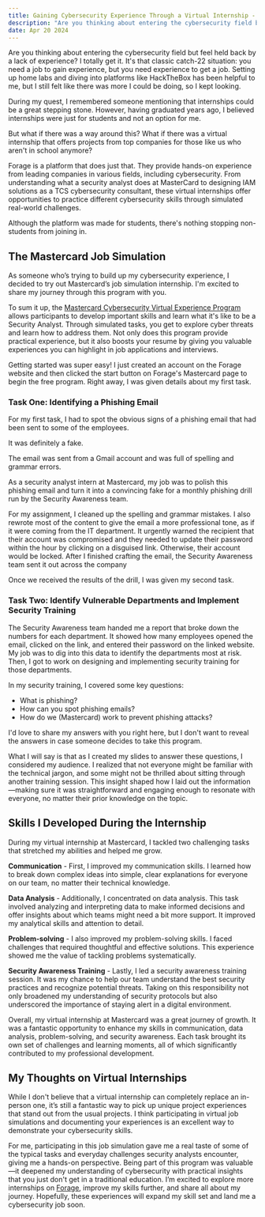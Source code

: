 ```yaml
---
title: Gaining Cybersecurity Experience Through a Virtual Internship - Insights from the Mastercard Program
description: "Are you thinking about entering the cybersecurity field but feel held back by a lack of experience? I totally get it. It's that classic catch-22 situation: you need a job to gain experience, but you need experience to get a job. Setting up home labs and diving into platforms like HackTheBox has been helpful to me, but I still felt like there was more I could be doing, so I kept looking."
date: Apr 20 2024
---
```

Are you thinking about entering the cybersecurity field but feel held back by a lack of experience? I totally get it. It's that classic catch-22 situation: you need a job to gain experience, but you need experience to get a job. Setting up home labs and diving into platforms like HackTheBox has been helpful to me, but I still felt like there was more I could be doing, so I kept looking.

During my quest, I remembered someone mentioning that internships could be a great stepping stone. However, having graduated years ago, I believed internships were just for students and not an option for me.

But what if there was a way around this? What if there was a virtual internship that offers projects from top companies for those like us who aren't in school anymore?

Forage is a platform that does just that. They provide hands-on experience from leading companies in various fields, including cybersecurity. From understanding what a security analyst does at MasterCard to designing IAM solutions as a TCS cybersecurity consultant, these virtual internships offer opportunities to practice different cybersecurity skills through simulated real-world challenges.

Although the platform was made for students, there's nothing stopping non-students from joining in.

## The Mastercard Job Simulation
As someone who’s trying to build up my cybersecurity experience, I decided to try out Mastercard’s job simulation internship. I'm excited to share my journey through this program with you.

To sum it up, the [Mastercard Cybersecurity Virtual Experience Program](https://www.theforage.com/simulations/mastercard/cybersecurity-t8ye) allows participants to develop important skills and learn what it's like to be a Security Analyst. Through simulated tasks, you get to explore cyber threats and learn how to address them. Not only does this program provide practical experience, but it also boosts your resume by giving you valuable experiences you can highlight in job applications and interviews.

Getting started was super easy! I just created an account on the Forage website and then clicked the start button on Forage's Mastercard page to begin the free program. Right away, I was given details about my first task.

### Task One: Identifying a Phishing Email
For my first task, I had to spot the obvious signs of a phishing email that had been sent to some of the employees.

It was definitely a fake.

The email was sent from a Gmail account and was full of spelling and grammar errors.

As a security analyst intern at Mastercard, my job was to polish this phishing email and turn it into a convincing fake for a monthly phishing drill run by the Security Awareness team.

For my assignment, I cleaned up the spelling and grammar mistakes. I also rewrote most of the content to give the email a more professional tone, as if it were coming from the IT department. It urgently warned the recipient that their account was compromised and they needed to update their password within the hour by clicking on a disguised link. Otherwise, their account would be locked. After I finished crafting the email, the Security Awareness team sent it out across the company

Once we received the results of the drill, I was given my second task.

### Task Two: Identify Vulnerable Departments and Implement Security Training
The Security Awareness team handed me a report that broke down the numbers for each department. It showed how many employees opened the email, clicked on the link, and entered their password on the linked website. My job was to dig into this data to identify the departments most at risk. Then, I got to work on designing and implementing security training for those departments.

In my security training, I covered some key questions:

- What is phishing?
- How can you spot phishing emails?
- How do we (Mastercard) work to prevent phishing attacks?

I'd love to share my answers with you right here, but I don't want to reveal the answers in case someone decides to take this program.

What I will say is that as I created my slides to answer these questions, I considered my audience. I realized that not everyone might be familiar with the technical jargon, and some might not be thrilled about sitting through another training session. This insight shaped how I laid out the information—making sure it was straightforward and engaging enough to resonate with everyone, no matter their prior knowledge on the topic.

## Skills I Developed During the Internship
During my virtual internship at Mastercard, I tackled two challenging tasks that stretched my abilities and helped me grow.

**Communication** - First, I improved my communication skills. I learned how to break down complex ideas into simple, clear explanations for everyone on our team, no matter their technical knowledge.

**Data Analysis** - Additionally, I concentrated on data analysis. This task involved analyzing and interpreting data to make informed decisions and offer insights about which teams might need a bit more support. It improved my analytical skills and attention to detail.

**Problem-solving** - I also improved my problem-solving skills. I faced challenges that required thoughtful and effective solutions. This experience showed me the value of tackling problems systematically.

**Security Awareness Training** - Lastly, I led a security awareness training session. It was my chance to help our team understand the best security practices and recognize potential threats. Taking on this responsibility not only broadened my understanding of security protocols but also underscored the importance of staying alert in a digital environment.

Overall, my virtual internship at Mastercard was a great journey of growth. It was a fantastic opportunity to enhance my skills in communication, data analysis, problem-solving, and security awareness. Each task brought its own set of challenges and learning moments, all of which significantly contributed to my professional development.

## My Thoughts on Virtual Internships
While I don't believe that a virtual internship can completely replace an in-person one, it’s still a fantastic way to pick up unique project experiences that stand out from the usual projects. I think participating in virtual job simulations and documenting your experiences is an excellent way to demonstrate your cybersecurity skills.

For me, participating in this job simulation gave me a real taste of some of the typical tasks and everyday challenges security analysts encounter, giving me a hands-on perspective. Being part of this program was valuable—it deepened my understanding of cybersecurity with practical insights that you just don't get in a traditional education. I’m excited to explore more internships on [Forage](https://www.theforage.com/), improve my skills further, and share all about my journey. Hopefully, these experiences will expand my skill set and land me a cybersecurity job soon.
